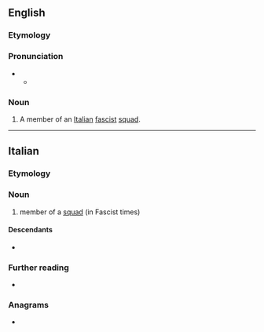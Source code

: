 ==English==

===Etymology===
{{bor|en|it|squadrista}}

===Pronunciation===
* {{IPA|en|/skwɒˈdɹɪstə/|/skwɒˈdɹiːstə/}}
** {{audio|en|LL-Q1860 (eng)-Vealhurl-squadrista.wav|Audio (Berkshire, UK)}}

===Noun===
{{en-noun|squadristi}}

# A member of an [[Italian]] [[fascist]] [[squad]].

----

==Italian==

===Etymology===
{{af|it|squadra|-ista}}

===Noun===
{{it-noun|mf|mpl=squadristi|fpl=squadriste}}

# member of a [[squad]] (in Fascist times)

====Descendants====
* {{desc|en|squadrista|bor=1}}

===Further reading===
* {{R:it:Treccani}}

===Anagrams===
* {{anagrams|it|a=aadiqrsstu|squadrasti}}